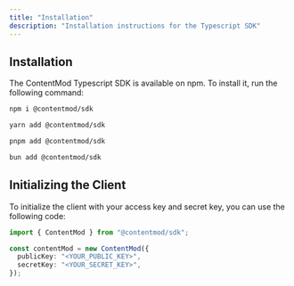 ```yaml
---
title: "Installation"
description: "Installation instructions for the Typescript SDK"
---
```


## Installation

The ContentMod Typescript SDK is available on npm. To install it, run the following command:

<CodeGroup>

```bash npm
npm i @contentmod/sdk
```

```bash yarn
yarn add @contentmod/sdk
```

```bash pnpm
pnpm add @contentmod/sdk
```

```bash bun
bun add @contentmod/sdk
```

</CodeGroup>

## Initializing the Client

To initialize the client with your access key and secret key, you can use the following code:

```ts index.ts
import { ContentMod } from "@contentmod/sdk";

const contentMod = new ContentMod({
  publicKey: "<YOUR_PUBLIC_KEY>",
  secretKey: "<YOUR_SECRET_KEY>",
});
```
